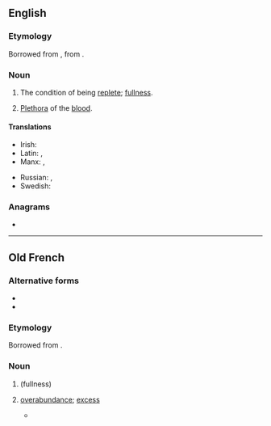 ==English==

===Etymology===
Borrowed from {{bor|en|fro|repletion}}, from {{der|en|la|replētiō|replētiō, replētiōnem}}.

===Noun===
{{en-noun|~}}

# The condition of being [[replete]]; [[fullness]].
# {{lb|en|medicine|archaic}} [[plethora|Plethora]] of the [[blood]].

====Translations====
{{trans-top|the condition of being replete}}
* Irish: {{t|ga|lánmhaireacht|f}}
* Latin: {{t|la|plēnitās|f}}, {{t|la|saturitas|f}}
* Manx: {{t|gv|saieys|m}}, {{t|gv|saieid|m}}
{{trans-mid}}
* Russian: {{t+|ru|изоби́лие|sc=Cyrl}}, {{t+|ru|переполненность|f}}
* Swedish: {{t|sv|överfyllnad}}
{{trans-bottom}}

===Anagrams===
* {{anagrams|en|a=eeilnoprt|interlope|let one rip|petroline|retpoline|terpineol}}

----

==Old French==

===Alternative forms===
* {{l|fro|replecion}}
* {{l|fro|repleciun}}

===Etymology===
Borrowed from {{bor|fro|la|repletio|replētiō, replētiōnem}}.

===Noun===
{{fro-noun|f}}

# {{l|en|repletion}} (fullness)
# {{lb|fro|medicine}} [[overabundance]]; [[excess]]
#* {{quote-book|fro|year=1377|author=[[w:Bernard de Gordon|Bernard de Gordon]]|title=Fleur de lis de medecine (a.k.a. lilium medicine)|passage=il doit fuir grant '''replecion''' de viandes et de beuvrage|translation=he must avoid excess of meat and beverages|page=[http://www.infirmiers.com/pdf/jerome-vanderhaeghe-master2.pdf 204] of this essay}}